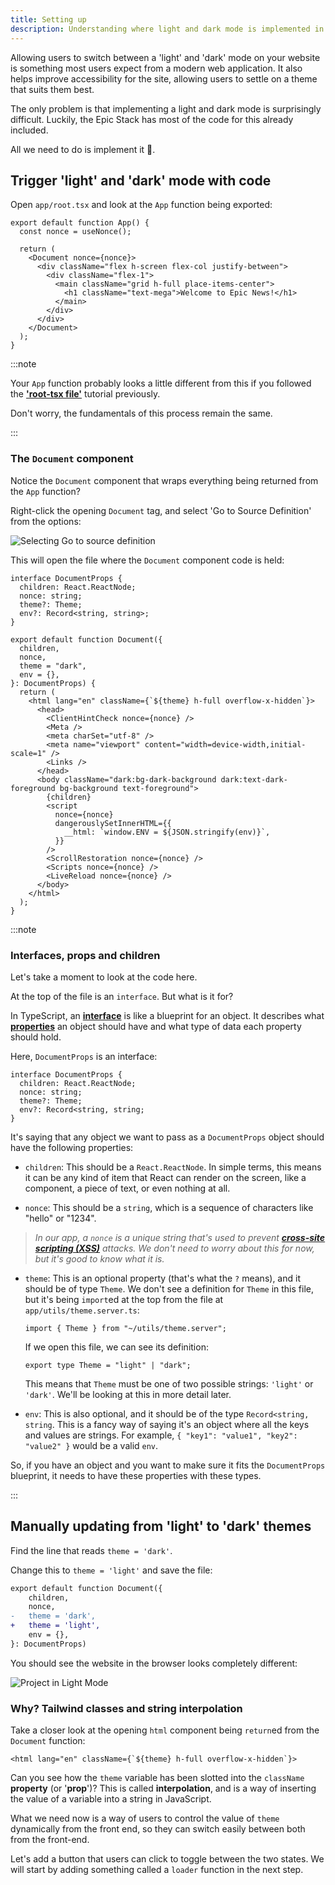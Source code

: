 ```yaml
---
title: Setting up
description: Understanding where light and dark mode is implemented in the Epic Stack, and how to manually switch between the two.
---
```


Allowing users to switch between a 'light' and 'dark' mode on your website is something most users expect from a modern web application. It also helps improve accessibility for the site, allowing users to settle on a theme that suits them best.

The only problem is that implementing a light and dark mode is surprisingly difficult. Luckily, the Epic Stack has most of the code for this already included.

All we need to do is implement it 🚀.

## Trigger 'light' and 'dark' mode with code

Open `app/root.tsx` and look at the `App` function being exported:

```tsx title="app/root.tsx"
export default function App() {
  const nonce = useNonce();

  return (
    <Document nonce={nonce}>
      <div className="flex h-screen flex-col justify-between">
        <div className="flex-1">
          <main className="grid h-full place-items-center">
            <h1 className="text-mega">Welcome to Epic News!</h1>
          </main>
        </div>
      </div>
    </Document>
  );
}
```

:::note

Your `App` function probably looks a little different from this if you followed the [**'root-tsx file'**](/code-monster/guides/root-tsx) tutorial previously.

Don't worry, the fundamentals of this process remain the same.

:::

### The `Document` component

Notice the `Document` component that wraps everything being returned from the `App` function?

Right-click the opening `Document` tag, and select 'Go to Source Definition' from the options:

![Selecting Go to source definition](src/assets/png/image-20240211152140693.png)

This will open the file where the `Document` component code is held:

```tsx title="app/components/shared-layout/Document.tsx"
interface DocumentProps {
  children: React.ReactNode;
  nonce: string;
  theme?: Theme;
  env?: Record<string, string>;
}

export default function Document({
  children,
  nonce,
  theme = "dark",
  env = {},
}: DocumentProps) {
  return (
    <html lang="en" className={`${theme} h-full overflow-x-hidden`}>
      <head>
        <ClientHintCheck nonce={nonce} />
        <Meta />
        <meta charSet="utf-8" />
        <meta name="viewport" content="width=device-width,initial-scale=1" />
        <Links />
      </head>
      <body className="dark:bg-dark-background dark:text-dark-foreground bg-background text-foreground">
        {children}
        <script
          nonce={nonce}
          dangerouslySetInnerHTML={{
            __html: `window.ENV = ${JSON.stringify(env)}`,
          }}
        />
        <ScrollRestoration nonce={nonce} />
        <Scripts nonce={nonce} />
        <LiveReload nonce={nonce} />
      </body>
    </html>
  );
}
```

:::note

### Interfaces, props and children

Let's take a moment to look at the code here.

At the top of the file is an `interface`. But what is it for?

In TypeScript, an [**interface**](https://prismic.io/blog/typescript-interfaces#:~:text=Interfaces%20are%20a%20feature%20of,type%2Drelated%20errors%20during%20development.) is like a blueprint for an object. It describes what [**properties**](https://developer.mozilla.org/en-US/docs/Web/JavaScript/Guide/Working_with_objects) an object should have and what type of data each property should hold.

Here, `DocumentProps` is an interface:

```tsx
interface DocumentProps {
  children: React.ReactNode;
  nonce: string;
  theme?: Theme;
  env?: Record<string, string;
}
```

It's saying that any object we want to pass as a `DocumentProps` object should have the following properties:

- `children`: This should be a `React.ReactNode`. In simple terms, this means it can be any kind of item that React can render on the screen, like a component, a piece of text, or even nothing at all.

- `nonce`: This should be a `string`, which is a sequence of characters like "hello" or "1234".

> _In our app, a `nonce` is a unique string that's used to prevent [**cross-site scripting (XSS)**](https://developer.mozilla.org/en-US/docs/Glossary/Cross-site_scripting) attacks. We don't need to worry about this for now, but it's good to know what it is._

- `theme`: This is an optional property (that's what the `?` means), and it should be of type `Theme`. We don't see a definition for `Theme` in this file, but it's being `import`ed at the top from the file at `app/utils/theme.server.ts`:

  ```tsx
  import { Theme } from "~/utils/theme.server";
  ```

  If we open this file, we can see its definition:

  ```tsx
  export type Theme = "light" | "dark";
  ```

  This means that `Theme` must be one of two possible strings: `'light'` or `'dark'`. We'll be looking at this in more detail later.

- `env`: This is also optional, and it should be of the type `Record<string, string`. This is a fancy way of saying it's an object where all the keys and values are strings. For example, `{ "key1": "value1", "key2": "value2" }` would be a valid `env`.

So, if you have an object and you want to make sure it fits the `DocumentProps` blueprint, it needs to have these properties with these types.

:::

## Manually updating from 'light' to 'dark' themes

Find the line that reads `theme = 'dark'`.

Change this to `theme = 'light'` and save the file:

```diff lang="tsx" title="app/components/shared-layout/Document.tsx"
export default function Document({
	children,
	nonce,
-	theme = 'dark',
+	theme = 'light',
	env = {},
}: DocumentProps)
```

You should see the website in the browser looks completely different:

![Project in Light Mode](src/assets/png/image-20240211162611565.png)

### Why? Tailwind classes and string interpolation

Take a closer look at the opening `html` component being `return`ed from the `Document` function:

```tsx
<html lang="en" className={`${theme} h-full overflow-x-hidden`}>
```

Can you see how the `theme` variable has been slotted into the `className` **property** (or '**prop**')? This is called **interpolation**, and is a way of inserting the value of a variable into a string in JavaScript.

What we need now is a way of users to control the value of `theme` dynamically from the front end, so they can switch easily between both from the front-end.

Let's add a button that users can click to toggle between the two states. We will start by adding something called a `loader` function in the next step.
